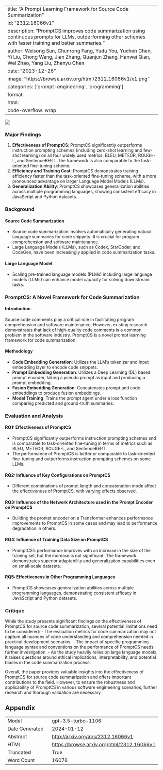 
---
title: "A Prompt Learning Framework for Source Code Summarization"
id: "2312.16066v1"
description: "PromptCS improves code summarization using continuous prompts for LLMs, outperforming other schemes with faster training and better summaries."
author: Weisong Sun, Chunrong Fang, Yudu You, Yuchen Chen, Yi Liu, Chong Wang, Jian Zhang, Quanjun Zhang, Hanwei Qian, Wei Zhao, Yang Liu, Zhenyu Chen
date: "2023-12-26"
image: "https://browse.arxiv.org/html/2312.16066v1/x1.png"
categories: ['prompt-engineering', 'programming']
format:
  html:
    code-overflow: wrap
---

![](https://browse.arxiv.org/html/2312.16066v1/x1.png)

### Major Findings

1. **Effectiveness of PromptCS**: PromptCS significantly outperforms instruction prompting schemes (including zero-shot learning and few-shot learning) on all four widely used metrics: BLEU, METEOR, ROUGH-L, and SentenceBERT. The framework is also comparable to the task-oriented fine-tuning scheme.
2. **Efficiency and Training Cost**: PromptCS demonstrates training efficiency faster than the task-oriented fine-tuning scheme, with a more pronounced advantage on larger Language Model Models (LLMs).
3. **Generalization Ability**: PromptCS showcases generalization abilities across multiple programming languages, showing consistent efficacy in JavaScript and Python datasets. 

### Background

#### Source Code Summarization

- Source code summarization involves automatically generating natural language summaries for code snippets. It is crucial for program comprehension and software maintenance.
- Large Language Models (LLMs), such as Codex, StarCoder, and CodeGen, have been increasingly applied in code summarization tasks.

#### Large Language Model

- Scaling pre-trained language models (PLMs) including large language models (LLMs) can enhance model capacity for solving downstream tasks.

### PromptCS: A Novel Framework for Code Summarization

#### Introduction

Source code comments play a critical role in facilitating program comprehension and software maintenance. However, existing research demonstrates that lack of high-quality code comments is a common problem in the software industry. PromptCS is a novel prompt learning framework for code summarization.

#### Methodology

- **Code Embedding Generation**: Utilizes the LLM's tokenizer and input embedding layer to encode code snippets.
- **Prompt Embedding Generation**: Utilizes a Deep Learning (DL) based prompt encoder, taking a pseudo prompt as input and producing a prompt embedding.
- **Fusion Embedding Generation**: Concatenates prompt and code embeddings to produce fusion embeddings.
- **Model Training**: Trains the prompt agent under a loss function comparing predicted and ground-truth summaries.

### Evaluation and Analysis

#### RQ1: Effectiveness of PromptCS

- PromptCS significantly outperforms instruction prompting schemes and is comparable to task-oriented fine-tuning in terms of metrics such as BLEU, METEOR, ROUGE-L, and SentenceBERT.
- The performance of PromptCS is better or comparable to task-oriented fine-tuning and outperforms instruction prompting schemes on some LLMs.

#### RQ2: Influence of Key Configurations on PromptCS

- Different combinations of prompt length and concatenation mode affect the effectiveness of PromptCS, with varying effects observed.

#### RQ3: Influence of the Network Architecture used in the Prompt Encoder on PromptCS

- Building the prompt encoder on a Transformer enhances performance improvements to PromptCS in some cases and may lead to performance degradation in others.

#### RQ4: Influence of Training Data Size on PromptCS

- PromptCS's performance improves with an increase in the size of the training set, but the increase is not significant. The framework demonstrates superior adaptability and generalization capabilities even on small-scale datasets.

#### RQ5: Effectiveness in Other Programming Languages

- PromptCS showcases generalization abilities across multiple programming languages, demonstrating consistent efficacy in JavaScript and Python datasets. 

### Critique

While the study presents significant findings on the effectiveness of PromptCS for source code summarization, several potential limitations need to be considered:
- The evaluation metrics for code summarization may not capture all nuances of code understanding and comprehension needed in practical development scenarios.
- The impact of specific programming language syntax and conventions on the performance of PromptCS needs further investigation.
- As the study heavily relies on large language models, it raises questions around ethical implications, interpretability, and potential biases in the code summarization process.

Overall, the paper provides valuable insights into the effectiveness of PromptCS for source code summarization and offers important contributions to the field. However, to ensure the robustness and applicability of PromptCS in various software engineering scenarios, further research and thorough validation are necessary.

## Appendix

|          |          |
|----------|----------|
| Model     | gpt-3.5-turbo-1106       |
| Date Generated     | 2024-01-12       |
| Abstract | [http://arxiv.org/abs/2312.16066v1](http://arxiv.org/abs/2312.16066v1)        |
| HTML     | [https://browse.arxiv.org/html/2312.16066v1](https://browse.arxiv.org/html/2312.16066v1)       |
| Truncated       | True       |
| Word Count       | 16076       |